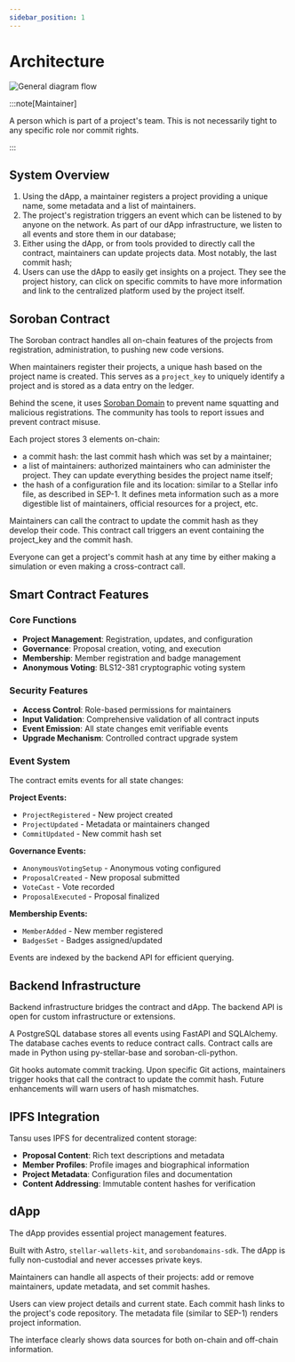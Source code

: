 ```yaml
---
sidebar_position: 1
---
```


# Architecture

![General diagram flow](/assets/docs/architecture.png)

:::note[Maintainer]

A person which is part of a project's team. This is not necessarily tight to any specific role nor commit rights.

:::

## System Overview

1. Using the dApp, a maintainer registers a project providing a unique name, some metadata and a list of maintainers.
2. The project's registration triggers an event which can be listened to by anyone on the network. As part of our dApp infrastructure, we listen to all events and store them in our database;
3. Either using the dApp, or from tools provided to directly call the contract, maintainers can update projects data. Most notably, the last commit hash;
4. Users can use the dApp to easily get insights on a project. They see the project history, can click on specific commits to have more information and link to the centralized platform used by the project itself.

## Soroban Contract

The Soroban contract handles all on-chain features of the projects from registration, administration, to pushing new code versions.

When maintainers register their projects, a unique hash based on the project name is created. This serves as a `project_key` to uniquely identify a project and is stored as a data entry on the ledger.

Behind the scene, it uses [Soroban Domain](https://sorobandomains.org/) to prevent name squatting and malicious registrations. The community has tools to report issues and prevent contract misuse.

Each project stores 3 elements on-chain:

- a commit hash: the last commit hash which was set by a maintainer;
- a list of maintainers: authorized maintainers who can administer the project. They can update everything besides the project name itself;
- the hash of a configuration file and its location: similar to a Stellar info file, as described in SEP-1. It defines meta information such as a more digestible list of maintainers, official resources for a project, etc.

Maintainers can call the contract to update the commit hash as they develop their code. This contract call triggers an event containing the project_key and the commit hash.

Everyone can get a project's commit hash at any time by either making a simulation or even making a cross-contract call.

## Smart Contract Features

### Core Functions

- **Project Management**: Registration, updates, and configuration
- **Governance**: Proposal creation, voting, and execution
- **Membership**: Member registration and badge management
- **Anonymous Voting**: BLS12-381 cryptographic voting system

### Security Features

- **Access Control**: Role-based permissions for maintainers
- **Input Validation**: Comprehensive validation of all contract inputs
- **Event Emission**: All state changes emit verifiable events
- **Upgrade Mechanism**: Controlled contract upgrade system

### Event System

The contract emits events for all state changes:

**Project Events:**

- `ProjectRegistered` - New project created
- `ProjectUpdated` - Metadata or maintainers changed
- `CommitUpdated` - New commit hash set

**Governance Events:**

- `AnonymousVotingSetup` - Anonymous voting configured
- `ProposalCreated` - New proposal submitted
- `VoteCast` - Vote recorded
- `ProposalExecuted` - Proposal finalized

**Membership Events:**

- `MemberAdded` - New member registered
- `BadgesSet` - Badges assigned/updated

Events are indexed by the backend API for efficient querying.

## Backend Infrastructure

Backend infrastructure bridges the contract and dApp. The backend API is open for custom infrastructure or extensions.

A PostgreSQL database stores all events using FastAPI and SQLAlchemy. The database caches events to reduce contract calls. Contract calls are made in Python using py-stellar-base and soroban-cli-python.

Git hooks automate commit tracking. Upon specific Git actions, maintainers trigger hooks that call the contract to update the commit hash. Future enhancements will warn users of hash mismatches.

## IPFS Integration

Tansu uses IPFS for decentralized content storage:

- **Proposal Content**: Rich text descriptions and metadata
- **Member Profiles**: Profile images and biographical information
- **Project Metadata**: Configuration files and documentation
- **Content Addressing**: Immutable content hashes for verification

## dApp

The dApp provides essential project management features.

Built with Astro, `stellar-wallets-kit`, and `sorobandomains-sdk`. The dApp is fully non-custodial and never accesses private keys.

Maintainers can handle all aspects of their projects: add or remove maintainers, update metadata, and set commit hashes.

Users can view project details and current state. Each commit hash links to the project's code repository. The metadata file (similar to SEP-1) renders project information.

The interface clearly shows data sources for both on-chain and off-chain information.

